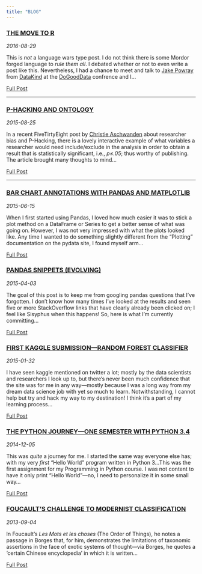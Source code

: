 ```yaml
---
title: "BLOG" 
---
```


<!---
entries will follow this format:
<article>
<h3><a href=""> </a></h3>
<div class="summary">
<span><i class="fa fa-calendar"></i> _date_</span>
<p> ...</p>
<a class="btn btn-outline-primary btn-sm" href="">Full Post</a>
</div>
</article>
--->

<article>
<h3><a href="blog-the-move-to-r.html">THE MOVE TO R</a></h3>
<div class="summary">
<span><i class="fa fa-calendar"></i> _2016-08-29_</span>
<p>This is _not_ a language wars type post.  I do not think there is some Mordor forged language to _rule them all_.  I debated whether or not to even write a post like this.  Nevertheless, I had a chance to meet and talk to [Jake Powray](https://twitter.com/jakeporway) from [DataKind](http://www.datakind.org) at the [DoGoodData](http://www.dogooddata.com) confrence and I...</p>
<a class="btn btn-outline-primary btn-sm" href="blog-the-move-to-r.html">Full Post</a>
</div>
</article>

<hr>

<article>
<h3><a href="blog-p-hacking-and-ontology.html">P-HACKING AND ONTOLOGY</a></h3>
<div class="summary">
<span><i class="fa fa-calendar"></i> _2015-08-25_</span>
<p>In a recent FiveTirtyEight post by [Christie Aschwanden](https://twitter.com/cragcrest) about researcher bias and P-Hacking, there is a lovely interactive example of what variables a researcher would need include/exclude in the analysis in order to obtain a result that is statistically significant, i.e., _p&le;.05_; thus worthy of publishing.  The article brought many thoughts to mind...</p>
<a class="btn btn-outline-primary btn-sm" href="blog-p-hacking-and-ontology.html">Full Post</a>
</div>
</article>

<hr>

<article>
<h3><a href="blog-bar-chart-annotations-pandas-mpl.html">BAR CHART ANNOTATIONS WITH PANDAS AND MATPLOTLIB</a></h3>
<div class="summary">
<span><i class="fa fa-calendar"></i> _2015-06-15_</span>
<p>When I first started using Pandas, I loved how much easier it was to stick a plot method on a DataFrame or Series to get a better sense of what was going on.  However, I was not very impressed with what the plots looked like.  Any time I wanted to do something slightly different from the "Plotting" documentation on the pydata site, I found myself arm...</p>
<a class="btn btn-outline-primary btn-sm" href="blog-blog-bar-chart-annotations-pandas-mpl.html">Full Post</a>
</div>
</article>

<article>
<h3><a href="blog-pandas-snippits.html">PANDAS SNIPPETS (EVOLVING)</a></h3>
<div class="summary">
<span><i class="fa fa-calendar"></i> _2015-04-03_</span>
<p>The goal of this post is to keep me from googling pandas questions that I've forgotten.  I don't know how many times I've looked at the results and seen five or more StackOverflow links that have clearly already been clicked on; I feel like Sisyphus when this happens!  So, here is what I'm currently committing...</p>
<a class="btn btn-outline-primary btn-sm" href="blog-pandas-snippits.html">Full Post</a>
</div>
</article>

<article>
<h3><a href="blog-first-kaggle-submission.html">FIRST KAGGLE SUBMISSION---RANDOM FOREST CLASSIFIER</a></h3>
<div class="summary">
<span><i class="fa fa-calendar"></i> _2015-01-32_</span>
<p>I have seen kaggle mentioned on twitter a lot; mostly by the data scientists and researchers I look up to, but there's never been much confidence that the site was for me in any way---mostly because I was a long way from my dream data science job with yet so much to learn.  Notwithstanding, I cannot help but try and hack my way to my destination!  I think it's a part of my learning process...</p>
<a class="btn btn-outline-primary btn-sm" href="blog-first-kaggle-submission.html">Full Post</a>
</div>
</article>

<article>
<h3><a href="blog-python-journey.html">THE PYTHON JOURNEY---ONE SEMESTER WITH PYTHON 3.4</a></h3>
<div class="summary">
<span><i class="fa fa-calendar"></i> _2014-12-05_</span>
<p>This was _quite_ a journey for me.  I started the same way everyone else
has; with my very _first_ "Hello World" program written in Python 3...This was the first assignment for my Programming in Python course.  I
was not content to have it only print "Hello World"---no, I need to
personalize it in some small way...</p>
<a class="btn btn-outline-primary btn-sm" href="blog-python-journey.html">Full Post</a>
</div>
</article>

<article>
<h3><a href="blog-foucaults-challenge.html">FOUCAULT'S CHALLENGE TO MODERNIST CLASSIFICATION</a></h3>
<div class="summary">
<span><i class="fa fa-calendar"></i> _2013-09-04_</span>
<p>In Foucault’s _Les Mots et les choses_ (The Order of Things), he notes a passage in Borges that, for him, demonstrates the limitations of taxonomic assertions in the face of exotic systems of thought---via Borges, he quotes a ‘certain Chinese encyclopedia’ in which it is written...</p>
<a class="btn btn-outline-primary btn-sm" href="blog-foucaults-challenge.html" role="button">Full Post</a>
</div>
</article>

<br>